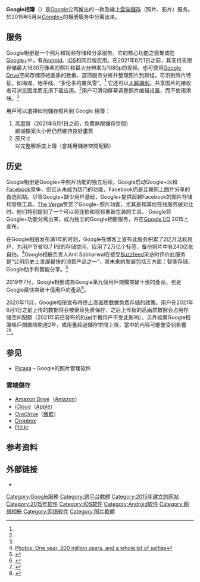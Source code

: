 {{not|Google圖片搜尋}}
{{TA
|G1=IT
}}
{{infobox software
| name = Google相簿
| title = Google相簿
| developer = [[Google|Google]]
| released = {{Start date and age|2015|5|28}}
| logo = Google Photos icon (2020).svg
| logo_size = 100px
| url = {{URL|https://photos.google.com}}
| operating system = [[Android|Android]]、[[iOS|iOS]]、[[网络应用程序|网络]]
| genre = [[雲端儲存|雲端儲存]]、[[在线备份|線上備份]]
| launch date = {{nowrap|{{start date and years ago|mf=yes|2015|5|28}}}}
| status = 在线
}}

'''Google相簿'''（{{lang-en|'''Google Photos'''}}）是[[Google|Google]]公司推出的一款{{le|图片分享|Image sharing}}及線上[[雲端儲存|雲端儲存]]（照片、影片）服务。於2015年5月从[[Google+|Google+]]的相册服务中分离出来。

==服务==
Google相册是一个照片和视频存储和分享服务。它的核心功能之前集成在[[Google+|Google+]]中，有[[Android|Android]]、[[iOS|iOS]]和网页版应用。在2021年6月1日之前，其支持无限存储最大1600万像素的照片和最大分辨率为1080p的视频。也可使用[[Google_Drive|Google Drive]]空间存储原始画质的数据。这项服务分析并整理图片到群组，可识别照片特征，如海滩、地平线、“多伦多的暴风雪”。<ref name="The Verge: announce"/> 它还可以[[人臉識別|人臉識別]]。共享图片的接收者可浏览图库而无须下载应用。<ref name="The Verge: announce"/>用户可滑动屏幕调整照片编辑设置，而不使用滑块。<ref name="The Verge: hands"/>

用戶可以選擇如何儲存照片到 Google 相簿： 
# 高畫質（2021年6月1日之前，免費無限儲存空間）<br>縮減檔案大小但仍然維持良好畫質
# 原尺寸<br>以完整解析度上傳（會耗用儲存空間配額）

==历史==
Google相册是Google+中照片功能的独立后续。Google启动Google+以和[[Facebook|Facebook]]竞争，但它从未成为热门的功能，Facebook仍是互联网上图片分享的首选网站。尽管Google+缺少用户基础，Google+提供超越Facebook的图片存储和管理工具。[[The_Verge|The Verge]]赞赏了Google+照片功能，尤其是和其他在线服务做对比时。他们特别提到了一个可以将连拍和视频重新包装的工具。 Google将Google+功能分离出来，成为独立的Google相册服务，并在[[Google_I/O|Google I/O]] 2015上宣布。

在Google相册发布满1年的时刻，Google在博客上宣布此服务积累了2亿月活跃用户，为用户节省13.7 PB的存储空间，应用了2万亿个标签，备份照片中有240亿张自拍。<ref>[https://googleblog.blogspot.com/2016/05/google-photos-one-year-200-million.html|Google Photos: One year, 200 million users, and a whole lot of selfies]</ref>Google相册负责人Anil Sabharwal在接受[[Buzzfeed|Buzzfeed]]采访时评价此服务是“公司历史上发展最快的消费产品之一”，其未来的发展包括三方面：智能存储、Google助手和智能分享。<ref>{{Cite web |url=https://www.buzzfeed.com/mathonan/after-one-year-and-200-million-users-heres-what-google-photo?utm_term=.gfXJWXAz9#.yppY5VWxvHere’s |title=What Google Photos Could Do Next |accessdate=2016-05-31 |archive-date=2017-05-11 |archive-url=https://web.archive.org/web/20170511032322/https://www.buzzfeed.com/mathonan/after-one-year-and-200-million-users-heres-what-google-photo?utm_term=.gfXJWXAz9#.yppY5VWxvHere’s |dead-url=no }}</ref>

2019年7月，Google相册成為Google第九個用戶規模突破十億的產品，也是Google最快突破十億用戶的產品<ref>{{Cite web |url=https://m.cnbeta.com/view/871205.htm |title=Google Photos相册服务的用户总量突破10亿 |accessdate=2019-07-25 |archive-date=2019-07-25 |archive-url=https://web.archive.org/web/20190725204118/https://m.cnbeta.com/view/871205.htm |dead-url=no }}</ref>。

2020年11月，Google相册宣布将终止高画质数据免费存储的政策。用户在2021年6月1日之前上传的数据将会被继续免费保存，之后上传新的高画质数据会占用存储空间配额（2021年前已發布的[[Pixel_(智能手机)|Pixel]]手機用户不受此影响）。另外如果Google相簿帳戶閒置時間達2年，或用量超過儲存空間上限，當中的內容可能會受到影響<ref>{{cite news |title=找出遺失的相片和影片 |url=https://support.google.com/photos/answer/6306652?hl=zh-Hant&co=GENIE.Platform%3DAndroid |accessdate=2022-03-26 |archive-date=2022-03-26 |archive-url=https://web.archive.org/web/20220326080117/https://support.google.com/photos/answer/6306652?hl=zh-Hant&co=GENIE.Platform%3DAndroid }}</ref><ref>{{Cite web|title=Google终止无限制免费照片存储服务，2021年6月生效|url=https://finance.sina.com.cn/tech/2020-11-12/doc-iiznezxs1385059.shtml|accessdate=2020-11-12|date=2020-11-12|last=新浪科技|work=finance.sina.com.cn|archive-date=2020-11-12|archive-url=https://web.archive.org/web/20201112042627/https://finance.sina.com.cn/tech/2020-11-12/doc-iiznezxs1385059.shtml|dead-url=no}}</ref>。

== 参见 ==
* [[Picasa|Picasa]] –  Google的照片管理软件

=== 雲端儲存 ===
* [[Amazon_Drive|Amazon Drive]]（[[亞馬遜公司|Amazon]]）
* [[iCloud|iCloud]]（[[蘋果公司|Apple]]）
* [[OneDrive|OneDrive]]（[[微軟|微軟]]）
* [[Dropbox|Dropbox]]
* [[Flickr|Flickr]]

==参考资料==
{{reflist|refs=
<ref name="The Verge: announce">{{cite web |url=http://www.theverge.com/2015/5/28/8678629/google-photos-app-announced |accessdate=May 28, 2015 |title=Google announces unlimited picture and video storage with new Photos app |last1=Kastrenakes |first1=Jacob |date=May 28, 2015 |work=[[The_Verge|The Verge]] |publisher=[[Vox_Media|Vox Media]] |archiveurl=https://www.webcitation.org/6Yryp6dwD?url=http://www.theverge.com/2015/5/28/8678629/google-photos-app-announced |archivedate=2015-05-28 |deadurl=no }}</ref>

<ref name="The Verge: hands">{{cite web |url=http://www.theverge.com/2015/5/28/8673471/google-photos-hands-on-cloud-storage-io-2015 |accessdate=May 28, 2015 |title=Hands-on with Google's new Photos service |last1=Lowensohn |first1=Josh |date=May 28, 2015 |work=[[The_Verge|The Verge]] |publisher=[[Vox_Media|Vox Media]] |archiveurl=https://www.webcitation.org/6Ys2dCBaB?url=http://www.theverge.com/2015/5/28/8673471/google-photos-hands-on-cloud-storage-io-2015 |archivedate=2015-05-28 |deadurl=no }}</ref>

}}
==外部链接==
* {{官方网站|https://photos.google.com/}}

{{Google公司}}
[[Category:Google服務|Category:Google服務]]
[[Category:跨平台軟體|Category:跨平台軟體]]
[[Category:2015年建立的网站|Category:2015年建立的网站]]
[[Category:2015年软件|Category:2015年软件]]
[[Category:IOS软件|Category:IOS软件]]
[[Category:Android软件|Category:Android软件]]
[[Category:网络相册|Category:网络相册]]
[[Category:网络软件|Category:网络软件]]
[[Category:照片軟體|Category:照片軟體]]